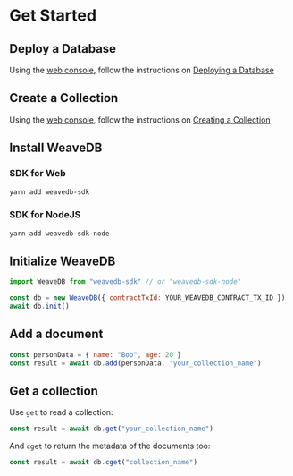 # Get Started

## Deploy a Database

Using the [web console](https://console.weavedb.dev/), follow the instructions on [Deploying a Database](/docs/web-console/deploy-contract)

## Create a Collection

Using the [web console](https://console.weavedb.dev/), follow the instructions on [Creating a Collection](/docs/web-console/create-collection)

## Install WeaveDB

### SDK for Web

```bash
yarn add weavedb-sdk
```

### SDK for NodeJS

```bash
yarn add weavedb-sdk-node
```

## Initialize WeaveDB
```js
import WeaveDB from "weavedb-sdk" // or "weavedb-sdk-node"

const db = new WeaveDB({ contractTxId: YOUR_WEAVEDB_CONTRACT_TX_ID })
await db.init()
```

## Add a document

```js
const personData = { name: "Bob", age: 20 }
const result = await db.add(personData, "your_collection_name")
```

## Get a collection

Use `get` to read a collection:

```js
const result = await db.get("your_collection_name")
```

And `cget` to return the metadata of the documents too:

```js
const result = await db.cget("collection_name")
```